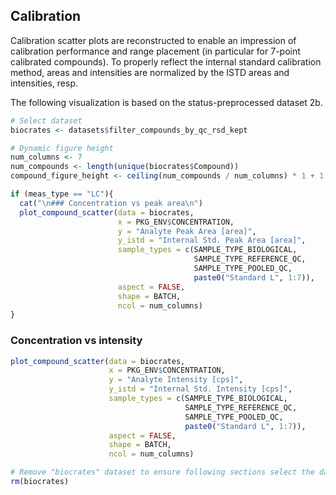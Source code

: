 ## Calibration {.tabset}
Calibration scatter plots are reconstructed to enable an impression of calibration performance and
range placement (in particular for 7-point calibrated compounds). To properly reflect the internal
standard calibration method, areas and intensities are normalized by the ISTD areas and intensities,
resp.

The following visualization is based on the status-preprocessed dataset 2b.

```r
# Select dataset
biocrates <- datasets$filter_compounds_by_qc_rsd_kept

# Dynamic figure height
num_columns <- 7
num_compounds <- length(unique(biocrates$Compound))
compound_figure_height <- ceiling(num_compounds / num_columns) * 1 + 1
```

```r
if (meas_type == "LC"){
  cat("\n### Concentration vs peak area\n")
  plot_compound_scatter(data = biocrates,
                        x = PKG_ENV$CONCENTRATION,
                        y = "Analyte Peak Area [area]",
                        y_istd = "Internal Std. Peak Area [area]",
                        sample_types = c(SAMPLE_TYPE_BIOLOGICAL,
                                         SAMPLE_TYPE_REFERENCE_QC,
                                         SAMPLE_TYPE_POOLED_QC,
                                         paste0("Standard L", 1:7)),
                        aspect = FALSE,
                        shape = BATCH,
                        ncol = num_columns)
}
```

### Concentration vs intensity
```r
plot_compound_scatter(data = biocrates,
                      x = PKG_ENV$CONCENTRATION,
                      y = "Analyte Intensity [cps]",
                      y_istd = "Internal Std. Intensity [cps]",
                      sample_types = c(SAMPLE_TYPE_BIOLOGICAL,
                                       SAMPLE_TYPE_REFERENCE_QC,
                                       SAMPLE_TYPE_POOLED_QC,
                                       paste0("Standard L", 1:7)),
                      aspect = FALSE,
                      shape = BATCH,
                      ncol = num_columns)
```


```r
# Remove "biocrates" dataset to ensure following sections select the dataset they need
rm(biocrates)
```
